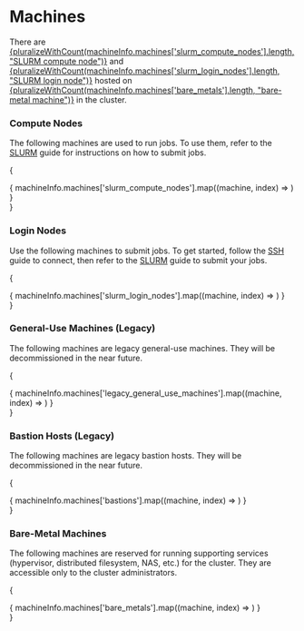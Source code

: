 # Machines


There are
[{pluralizeWithCount(machineInfo.machines['slurm_compute_nodes'].length, "SLURM compute node")}](#compute-nodes)
and [{pluralizeWithCount(machineInfo.machines['slurm_login_nodes'].length, "SLURM login node")}](#login-nodes)
hosted on [{pluralizeWithCount(machineInfo.machines['bare_metals'].length, "bare-metal machine")}](#bare-metal-machines)
in the cluster.

### Compute Nodes

The following machines are used to run jobs. To use them, refer to the [SLURM](/docs/compute-cluster/slurm) guide for instructions on how to submit jobs.

{
    <div className="items-start justify-center gap-6 rounded-lg p-8 grid md:grid-cols-2 xl:grid-cols-3">
      { machineInfo.machines['slurm_compute_nodes'].map((machine, index) => <MachineCard key={index} machine={machine} />) }
    </div>
}

### Login Nodes

Use the following machines to submit jobs. To get started, follow the [SSH](/docs/compute-cluster/ssh) guide to connect, then refer to the [SLURM](/docs/compute-cluster/slurm) guide to submit your jobs.

{
    <div className="items-start justify-center gap-6 rounded-lg p-8 grid md:grid-cols-2 xl:grid-cols-3">
      { machineInfo.machines['slurm_login_nodes'].map((machine, index) => <MachineCard key={index} machine={machine} />) }
    </div>
}

### General-Use Machines (Legacy)

The following machines are legacy general-use machines. They will be decommissioned in the near future.

{
    <div className="items-start justify-center gap-6 rounded-lg p-8 grid md:grid-cols-2 xl:grid-cols-3">
      { machineInfo.machines['legacy_general_use_machines'].map((machine, index) => <MachineCard key={index} machine={machine} />) }
    </div>
}

### Bastion Hosts (Legacy)

The following machines are legacy bastion hosts. They will be decommissioned in the near future.

{
    <div className="items-start justify-center gap-6 rounded-lg p-8 grid md:grid-cols-2 xl:grid-cols-3">
      { machineInfo.machines['bastions'].map((machine, index) => <MachineCard key={index} machine={machine} />) }
    </div>
}

### Bare-Metal Machines

The following machines are reserved for running supporting services (hypervisor, distributed filesystem, NAS, etc.) for the cluster.
They are accessible only to the cluster administrators.

{
    <div className="items-start justify-center gap-6 rounded-lg p-8 grid md:grid-cols-2 xl:grid-cols-3">
      { machineInfo.machines['bare_metals'].map((machine, index) => <MachineCard key={index} machine={machine} showStatusIndicator={false} />) }
    </div>
}
